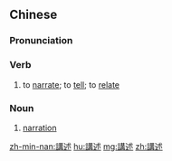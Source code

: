 {{also|讲述}}
==Chinese==
{{zh-forms|s=讲述}}

===Pronunciation===
{{zh-pron
|m=jiǎngshù
|c=gong2 seot6
|mn=káng-su̍t
|cat=v,n
}}

===Verb===
{{zh-verb}}

# to [[narrate]]; to [[tell]]; to [[relate]]

===Noun===
{{zh-noun}}

# [[narration]]

{{zh-cat|Advanced}}

[[zh-min-nan:講述]]
[[hu:講述]]
[[mg:講述]]
[[zh:講述]]
